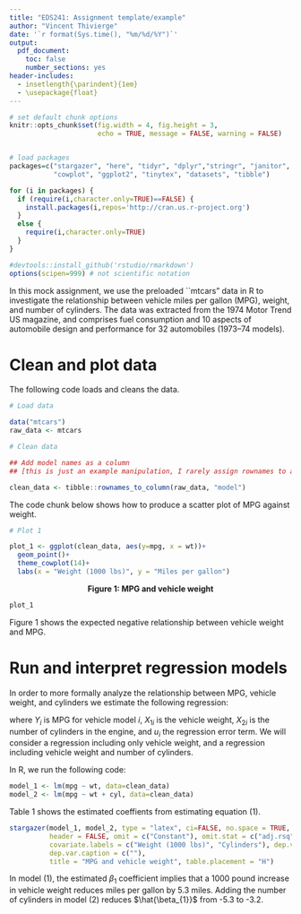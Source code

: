 ```yaml
---
title: "EDS241: Assignment template/example"
author: "Vincent Thivierge"
date: '`r format(Sys.time(), "%m/%d/%Y")`'
output: 
  pdf_document:
    toc: false
    number_sections: yes
header-includes:
  - insetlength{\parindent}{1em}
  - \usepackage{float}
---
```


```r

# set default chunk options
knitr::opts_chunk$set(fig.width = 4, fig.height = 3, 
                      echo = TRUE, message = FALSE, warning = FALSE)


# load packages
packages=c("stargazer", "here", "tidyr", "dplyr","stringr", "janitor", 
           "cowplot", "ggplot2", "tinytex", "datasets", "tibble")

for (i in packages) {
  if (require(i,character.only=TRUE)==FALSE) {
    install.packages(i,repos='http://cran.us.r-project.org')
  }
  else {
    require(i,character.only=TRUE)
  }
}

#devtools::install_github('rstudio/rmarkdown')
options(scipen=999) # not scientific notation


```

\noindent In this mock assignment, we use the preloaded \`\`mtcars" data in R to investigate the relationship between vehicle miles per gallon (MPG), weight, and number of cylinders. The data was extracted from the 1974 Motor Trend US magazine, and comprises fuel consumption and 10 aspects of automobile design and performance for 32 automobiles (1973--74 models).

# Clean and plot data

\noindent The following code loads and cleans the data.

```r

# Load data

data("mtcars")
raw_data <- mtcars

# Clean data

## Add model names as a column 
## [this is just an example manipulation, I rarely assign rownames to a column]

clean_data <- tibble::rownames_to_column(raw_data, "model")


```

\noindent The code chunk below shows how to produce a scatter plot of MPG against weight.

```r

# Plot 1

plot_1 <- ggplot(clean_data, aes(y=mpg, x = wt))+
  geom_point()+
  theme_cowplot(14)+
  labs(x = "Weight (1000 lbs)", y = "Miles per gallon")

```

\newpage

<center>**Figure 1: MPG and vehicle weight**</center>

```r
plot_1
```

\noindent Figure 1 shows the expected negative relationship between vehicle weight and MPG.

# Run and interpret regression models

\noindent In order to more formally analyze the relationship between MPG, vehicle weight, and cylinders we estimate the following regression:

```{=tex}
\begin{align}
  Y_{i} = \beta_0 + \beta_1 X_{1i} + \beta_2 X_{2i} + u_{i}
\end{align}
```
\noindent where $Y_{i}$ is MPG for vehicle model $i$, $X_{1i}$ is the vehicle weight, $X_{2i}$ is the number of cylinders in the engine, and $u_{i}$ the regression error term. We will consider a regression including only vehicle weight, and a regression including vehicle weight and number of cylinders.

\medskip

\noindent In R, we run the following code:

```r

model_1 <- lm(mpg ~ wt, data=clean_data)
model_2 <- lm(mpg ~ wt + cyl, data=clean_data)

```

\noindent Table 1 shows the estimated coeffients from estimating equation (1).

```r
stargazer(model_1, model_2, type = "latex", ci=FALSE, no.space = TRUE, 
          header = FALSE, omit = c("Constant"), omit.stat = c("adj.rsq","ser", "f"),
          covariate.labels = c("Weight (1000 lbs)", "Cylinders"), dep.var.labels = c("MPG"),
          dep.var.caption = c(""),
          title = "MPG and vehicle weight", table.placement = "H")

```

\noindent In model (1), the estimated $\beta_{1}$ coefficient implies that a 1000 pound increase in vehicle weight reduces miles per gallon by 5.3 miles. Adding the number of cylinders in model (2) reduces $\hat{\beta_{1}}$ from -5.3 to -3.2.
